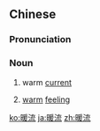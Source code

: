 ==Chinese==
{{zh-forms}}

===Pronunciation===
{{zh-pron
|m=nuǎnliú
|c=nyun5 lau4
|mn=loán-liû
|cat=n
}}

===Noun===
{{zh-noun}}

# {{lb|zh|meteorology}} warm [[current]]
# {{lb|zh|figurative}} [[warm]] [[feeling]]

[[ko:暖流]]
[[ja:暖流]]
[[zh:暖流]]